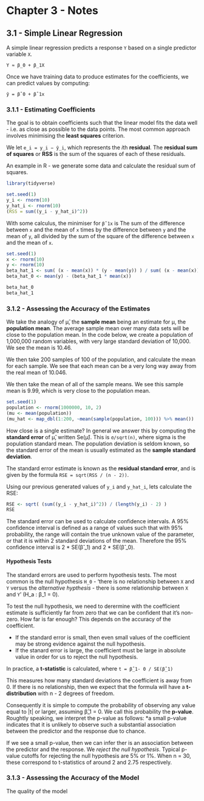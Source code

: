 # Chapter 3 - Notes

## 3.1 - Simple Linear Regression

A simple linear regression predicts a response `Y` based on a single predictor variable `X`. 
```
Y ≈ β_0 + β_1X
```

Once we have training data to produce estimates for the coefficients, we can predict values by computing:
```
ŷ = β̂ 0 + β̂ 1x
```

### 3.1.1 - Estimating Coefficients

The goal is to obtain coefficients such that the linear model fits the data well - i.e. as close as possible to the data points. The most common approach involves minimising the **least squares** criterion.

We let `e_i = y_i − ŷ_i`, which represents the *i*th **residual**. The **residual sum of squares** or **RSS** is the sum of the squares of each of these residuals.

An example in R - we generate some data and calculate the residual sum of squares.

```r
library(tidyverse)
```
```r
set.seed(1)
y_i <- rnorm(10)
y_hat_i <- rnorm(10)
(RSS = sum((y_i - y_hat_i)^2))
```

With some calculus, the minimiser for `β̂ 1x` is The sum of the difference between `x` and the mean of `x` times by the difference between `y` and the mean of `y`, all divided by the sum of the square of the difference between `x` and the mean of `x`.

```r
set.seed(1)
x <- rnorm(10)
y <- rnorm(10)
beta_hat_1 <- sum( (x - mean(x)) * (y - mean(y)) ) / sum( (x - mean(x))^2 )
beta_hat_0 <- mean(y) - (beta_hat_1 * mean(x))

beta_hat_0
beta_hat_1
```

### 3.1.2 - Assessing the Accuracy of the Estimates

We take the analogy of μ̂, the **sample mean** being an estimate for μ, the **population mean**. The average sample mean over many data sets will be close to the population mean. In the code below, we create a population of 1,000,000 random variables, with very large standard deviation of 10,000. We see the mean is 10.46.

We then take 200 samples of 100 of the population, and calculate the mean for each sample. We see that each mean can be a very long way away from the real mean of 10.046.

We then take the mean of all of the sample means. We see this sample mean is 9.99, which is very close to the population mean.

```r
set.seed(1)
population <- rnorm(1000000, 10, 2)
(mu <- mean(population))
(mu_hat <- map_dbl(1:200, ~mean(sample(population, 100))) %>% mean())
```

How close is a single estimate? In general we answer this by computing the **standard error** of μ̂, written Se(μ̂). This is `σ/sqrt(n)`, where sigma is the population standard mean. The population deviation is seldom known, so the standard error of the mean is usually estimated as the **sample standard deviation**.

The standard error estimate is known as the **residual standard error**, and is given by the formula `RSE = sqrt(RSS / (n - 2))`. 

Using our previous generated values of `y_i` and `y_hat_i`, lets calculate the RSE:
```r
RSE <- sqrt( (sum((y_i - y_hat_i)^2)) / (length(y_i) - 2) )
RSE
```

The standard error can be used to calculate confidence intervals. A 95% confidence interval is defined as a range of values such that with 95% probability, the range will contain the true unknown value of the parameter, or that it is within 2 standard deviations of the mean. Therefore the 95% confidence interval is 2 * SE(β̂ _1) and 2 * SE(β̂ _0).

#### Hypothesis Tests

The standard errors are used to perform hypothesis tests. The most common is the null hypothesis `H_0` - 'there is no relationship between `X` and `Y` versus the *alternative hypthesis* - there is some relationship between `X` and `Y`' (H_a : β_1  = 0). 

To test the null hypothesis, we need to derermine with the coefficient estimate is sufficiently far from zero that we can be confident that it's non-zero. How far is far enough? This depends on the accuracy of the coefficient.

* If the standard error is small, then even small values of the coefficient may be strong evidence against the null hypothesis.
* If the stanard error is large, the coefficient must be large  in absolute value in order for us to reject the null hypothesis.

In practice, a **t-statistic** is calculated, where `t = β̂_1- 0 / SE(β̂_1)`

This measures how many standard deviations the coefficient is away from 0. If there is no relationship, then we expect that the formula will have a **t-distribution** with n - 2 degrees of freedom.

Consequently it is simple to compute the probability of observing any value equal to |t| or larger, assuming β̂_1 = 0. We call this probability the **p-value**. Roughtly speaking, we interpret the p-value as follows: *a small p-value indicates that it is unlikely to observe such a substantial association between the predictor and the response due to chance.

If we see a small p-value, then we can infer ther is an association between the predictor and the response. We *reject the null hypothesis*. Typical p-value cutoffs for rejecting the null hypothesis are 5% or 1%. When n = 30, these correspond to t-statistics of around 2 and 2.75 respectively.

### 3.1.3 - Assessing the Accuracy of the Model

The quality of the model
